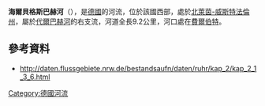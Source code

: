 {{Onesource|time=2020-07-29T06:02:33+00:00}}
{{Coord|51.371320|N|7.137000|E|display=title}}

'''海爾貝格斯巴赫河'''（{{lang-de|Heierbergsbach}}），是[[德國|德國]]的河流，位於該國西部，處於[[北萊茵-威斯特法倫州|北萊茵-威斯特法倫州]]，屬於[[代爾巴赫河|代爾巴赫河]]的右支流，河道全長9.2公里，河口處在[[費爾伯特|費爾伯特]]。

==參考資料==
* http://daten.flussgebiete.nrw.de/bestandsaufn/daten/ruhr/kap_2/kap_2_1_3_6.html {{Wayback|url=http://daten.flussgebiete.nrw.de/bestandsaufn/daten/ruhr/kap_2/kap_2_1_3_6.html |date=20171107025738 }}

{{Germany-geo-stub}}
[[Category:德國河流|Category:德國河流]]